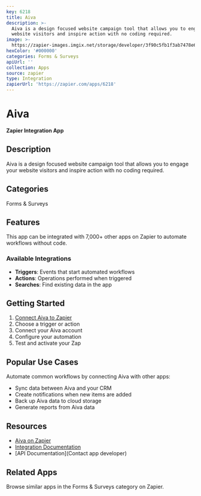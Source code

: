 ```yaml
---
key: 6218
title: Aiva
description: >-
  Aiva is a design focused website campaign tool that allows you to engage your
  website visitors and inspire action with no coding required.
image: >-
  https://zapier-images.imgix.net/storage/developer/3f90c5fb1f3ab7478e66593dbd026c6b_3.png?auto=format%2Ccompress&ixlib=python-3.0.0&q=50
hexColor: '#000000'
categories: Forms & Surveys
apiUrl: ''
collection: Apps
source: zapier
type: Integration
zapierUrl: 'https://zapier.com/apps/6218'
---
```

# Aiva

**Zapier Integration App**

## Description

Aiva is a design focused website campaign tool that allows you to engage your website visitors and inspire action with no coding required.

## Categories

Forms & Surveys

## Features

This app can be integrated with 7,000+ other apps on Zapier to automate workflows without code.

### Available Integrations

- **Triggers**: Events that start automated workflows
- **Actions**: Operations performed when triggered
- **Searches**: Find existing data in the app

## Getting Started

1. [Connect Aiva to Zapier](https://zapier.com/apps/6218)
2. Choose a trigger or action
3. Connect your Aiva account
4. Configure your automation
5. Test and activate your Zap

## Popular Use Cases

Automate common workflows by connecting Aiva with other apps:

- Sync data between Aiva and your CRM
- Create notifications when new items are added
- Back up Aiva data to cloud storage
- Generate reports from Aiva data

## Resources

- [Aiva on Zapier](https://zapier.com/apps/6218)
- [Integration Documentation](https://zapier.com/apps/6218/integrations)
- [API Documentation](Contact app developer)

## Related Apps

Browse similar apps in the Forms & Surveys category on Zapier.
